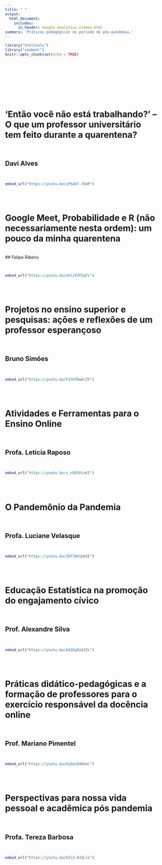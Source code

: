 ```yaml
---
title: " "
output: 
  html_document:
    includes:
      in_header: Google_Analytics_videos.html
summary: 'Práticas pedagógicas no período de pós-pandemia.'
---
```


```r
library("htmltools")
library("vembedr")
knitr::opts_chunk$set(echo = TRUE)
```
<br>
<br>
<br>
<br>
<br>
<br>
<br>

# 'Então você não está trabalhando?' – O que um professor universitário tem feito durante a quarentena?   

<br>

## Davi Alves  
<br>  

```r

embed_url("https://youtu.be/zP0a6f-7OnM")

```
 
<br>
<br>

# Google Meet, Probabilidade e R (não necessariamente nesta ordem): um pouco da minha quarentena   
<br> 
## Felipe Ribeiro   

<br>
```r

embed_url("https://youtu.be/ohlzTdTZqFs")

```

<br>
<br>

# Projetos no ensino superior e pesquisas: ações e reflexões de um professor esperançoso	
<br>

## Bruno Simões
<br>
```r

embed_url("https://youtu.be/F3thfDwArZY")

```

<br>
<br>

# Atividades e Ferramentas para o Ensino Online
<br>

## Profa. Letícia Raposo
<br>

```r

embed_url("https://youtu.be/x_nG91PiuKI")

```

<br>
<br>

# O Pandemônio da Pandemia 
<br>

## Profa. Luciane Velasque
<br>

```r

embed_url("https://youtu.be/2bTlNeYpW1E")

```

<br>
<br>


# Educação Estatística na promoção do engajamento cívico
<br>

## Prof. Alexandre Silva
<br>


```r

embed_url("https://youtu.be/A42EgBiG3Zs")

```

<br>
<br>

# Práticas didático-pedagógicas e a formação de professores para o exercício responsável da docência online
<br>

## Prof. Mariano Pimentel
<br>

```r

embed_url("https://youtu.be/Ai6wcDdHhmc")

```

<br>
<br>

# Perspectivas para nossa vida pessoal e acadêmica pós pandemia
<br>

## Profa. Tereza Barbosa
<br>

```r

embed_url("https://youtu.be/bZl3-HJdLlo")

```

<br>
<br>
<br>
